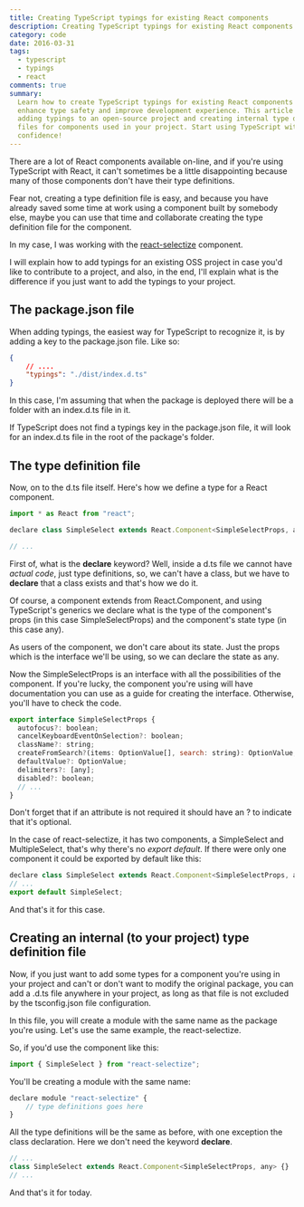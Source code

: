 ```yaml
---
title: Creating TypeScript typings for existing React components
description: Creating TypeScript typings for existing React components
category: code
date: 2016-03-31
tags:
  - typescript
  - typings
  - react
comments: true
summary:
  Learn how to create TypeScript typings for existing React components to
  enhance type safety and improve development experience. This article covers
  adding typings to an open-source project and creating internal type definition
  files for components used in your project. Start using TypeScript with
  confidence!
---
```


There are a lot of React components available on-line, and if you're using
TypeScript with React, it can't sometimes be a little disappointing because many
of those components don't have their type definitions.

Fear not, creating a type definition file is easy, and because you have already
saved some time at work using a component built by somebody else, maybe you can
use that time and collaborate creating the type definition file for the
component.

In my case, I was working with the
[react-selectize](https://github.com/furqanZafar/react-selectize) component.

I will explain how to add typings for an existing OSS project in case you'd like
to contribute to a project, and also, in the end, I'll explain what is the
difference if you just want to add the typings to your project.

## The package.json file

When adding typings, the easiest way for TypeScript to recognize it, is by
adding a key to the package.json file. Like so:

```json
{
	// ....
	"typings": "./dist/index.d.ts"
}
```

In this case, I'm assuming that when the package is deployed there will be a
folder with an index.d.ts file in it.

If TypeScript does not find a typings key in the package.json file, it will look
for an index.d.ts file in the root of the package's folder.

## The type definition file

Now, on to the d.ts file itself. Here's how we define a type for a React
component.

```js
import * as React from "react";

declare class SimpleSelect extends React.Component<SimpleSelectProps, any> {}

// ...
```

First of, what is the **declare** keyword? Well, inside a d.ts file we cannot
have _actual code_, just type definitions, so, we can't have a class, but we
have to **declare** that a class exists and that's how we do it.

Of course, a component extends from React.Component, and using TypeScript's
generics we declare what is the type of the component's props (in this case
SimpleSelectProps) and the component's state type (in this case any).

As users of the component, we don't care about its state. Just the props which
is the interface we'll be using, so we can declare the state as any.

Now the SimpleSelectProps is an interface with all the possibilities of the
component. If you're lucky, the component you're using will have documentation
you can use as a guide for creating the interface. Otherwise, you'll have to
check the code.

```js
export interface SimpleSelectProps {
  autofocus?: boolean;
  cancelKeyboardEventOnSelection?: boolean;
  className?: string;
  createFromSearch?(items: OptionValue[], search: string): OptionValue;
  defaultValue?: OptionValue;
  delimiters?: [any];
  disabled?: boolean;
  // ...
}
```

Don't forget that if an attribute is not required it should have an ? to
indicate that it's optional.

In the case of react-selectize, it has two components, a SimpleSelect and
MultipleSelect, that's why there's no _export default_. If there were only one
component it could be exported by default like this:

```js
declare class SimpleSelect extends React.Component<SimpleSelectProps, any> {}
// ...
export default SimpleSelect;
```

And that's it for this case.

## Creating an internal (to your project) type definition file

Now, if you just want to add some types for a component you're using in your
project and can't or don't want to modify the original package, you can add a
.d.ts file anywhere in your project, as long as that file is not excluded by the
tsconfig.json file configuration.

In this file, you will create a module with the same name as the package you're
using. Let's use the same example, the react-selectize.

So, if you'd use the component like this:

```js
import { SimpleSelect } from "react-selectize";
```

You'll be creating a module with the same name:

```js
declare module "react-selectize" {
	// type definitions goes here
}
```

All the type definitions will be the same as before, with one exception the
class declaration. Here we don't need the keyword **declare**.

```js
// ...
class SimpleSelect extends React.Component<SimpleSelectProps, any> {}
// ...
```

And that's it for today.
